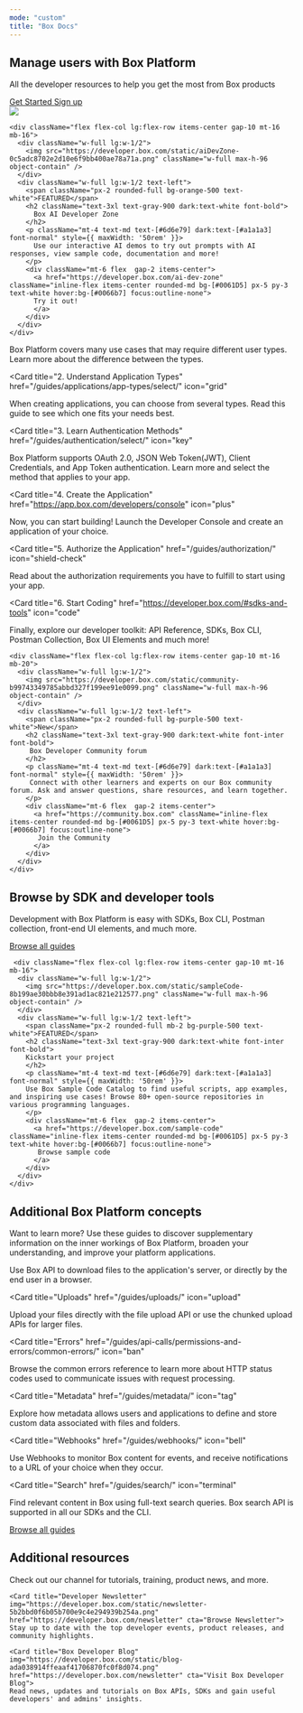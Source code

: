 ```yaml
---
mode: "custom"
title: "Box Docs"
---
```


<div className="w-full">
  <div
    style={{
      maxWidth: '70rem',
      marginLeft: 'auto',
      marginRight: 'auto',
      paddingLeft: '1.25rem',
      paddingRight: '1.25rem',
      paddingTop: '4rem',
      paddingBottom: '4rem',
    }}
  >
    <div className="flex flex-col lg:flex-row items-center gap-10 mb-16">
      <div className="w-full lg:w-1/2 text-left">
        <h2 className="text-5xl text-gray-900 dark:text-white font-inter font-bold">
         Manage users with <span style={{ background: 'linear-gradient(90deg, #E1AD4A, #C937E4, #1DBAF6)', WebkitBackgroundClip: 'text', WebkitTextFillColor: 'transparent', backgroundClip: 'text' }}>Box Platform</span>
        </h2>
        <p className="mt-4 text-xl text-[#6d6e79] dark:text-[#a1a1a3] font-normal" style={{ maxWidth: '50rem' }}>
          All the developer resources to help you get the most from Box products
        </p>
        <div className="mt-6 flex  gap-2 items-center">
          <a href="/platform" className="inline-flex items-center rounded-md bg-[#0061D5] px-5 py-3 text-white hover:bg-[#0066b7] focus:outline-none">
            Get Started
          </a>
          <a href="https://account.box.com/signup/n/developer#ty9l3" className="inline-flex items-center rounded-md border  border-[#0061D5] px-5 py-3 dark:text-white  focus:outline-none">
            Sign up
          </a>
        </div>
      </div>
      <div className="w-full lg:w-1/2">
        <img src="https://developer.box.com/static/84746c44604f2594d1b3c04861c541e0/55de1/platform.webp" className="w-full max-h-96 object-contain" />
      </div>
    </div>

    <div className="flex flex-col lg:flex-row items-center gap-10 mt-16 mb-16">
      <div className="w-full lg:w-1/2">
        <img src="https://developer.box.com/static/aiDevZone-0c5adc8702e2d10e6f9bb400ae78a71a.png" className="w-full max-h-96 object-contain" />
      </div>
      <div className="w-full lg:w-1/2 text-left">
        <span className="px-2 rounded-full bg-orange-500 text-white">FEATURED</span>
        <h2 className="text-3xl text-gray-900 dark:text-white font-bold">
          Box AI Developer Zone
        </h2>
        <p className="mt-4 text-md text-[#6d6e79] dark:text-[#a1a1a3] font-normal" style={{ maxWidth: '50rem' }}>
          Use our interactive AI demos to try out prompts with AI responses, view sample code, documentation and more!
        </p>
        <div className="mt-6 flex  gap-2 items-center">
          <a href="https://developer.box.com/ai-dev-zone" className="inline-flex items-center rounded-md bg-[#0061D5] px-5 py-3 text-white hover:bg-[#0066b7] focus:outline-none">
          Try it out!
          </a>
        </div>
      </div>
    </div>

<CardGroup cols={3}>
  <Card
    title="1. Explore User Types"
    href="https://developer.box.com/platform/user-types"
    icon="users"
  >
Box Platform covers many use cases that may require different user types. Learn more about the difference between the types.
  </Card>

  <Card
    title="2. Understand Application Types"
    href="/guides/applications/app-types/select/"
    icon="grid"
  >
When creating applications, you can choose from several types. Read this guide to see which one fits your needs best.
  </Card>

  <Card
    title="3. Learn Authentication Methods"
    href="/guides/authentication/select/"
    icon="key"
  >
Box Platform supports OAuth 2.0, JSON Web Token(JWT), Client Credentials, and App Token authentication. Learn more and select the method that applies to your app.
  </Card>

  <Card
    title="4. Create the Application"
    href="https://app.box.com/developers/console"
    icon="plus"
  >
Now, you can start building! Launch the Developer Console and create an application of your choice.
  </Card>

  <Card
    title="5. Authorize the Application"
    href="/guides/authorization/"
    icon="shield-check"
  >
Read about the authorization requirements you have to fulfill to start using your app.
  </Card>

  <Card
    title="6. Start Coding"
    href="https://developer.box.com/#sdks-and-tools"
    icon="code"
  >
Finally, explore our developer toolkit: API Reference, SDKs, Box CLI, Postman Collection, Box UI Elements and much more!
  </Card>
</CardGroup>


    <div className="flex flex-col lg:flex-row items-center gap-10 mt-16 mb-20">
      <div className="w-full lg:w-1/2">
        <img src="https://developer.box.com/static/community-b99743349785abbd327f199ee91e0099.png" className="w-full max-h-96 object-contain" />
      </div>
      <div className="w-full lg:w-1/2 text-left">
        <span className="px-2 rounded-full bg-purple-500 text-white">New</span>
        <h2 className="text-3xl text-gray-900 dark:text-white font-inter font-bold">
         Box Developer Community forum
        </h2>
        <p className="mt-4 text-md text-[#6d6e79] dark:text-[#a1a1a3] font-normal" style={{ maxWidth: '50rem' }}>
         Connect with other learners and experts on our Box community forum. Ask and answer questions, share resources, and learn together.
        </p>
        <div className="mt-6 flex  gap-2 items-center">
          <a href="https://community.box.com" className="inline-flex items-center rounded-md bg-[#0061D5] px-5 py-3 text-white hover:bg-[#0066b7] focus:outline-none">
           Join the Community
          </a>
        </div>
      </div>
    </div>

  <div className="flex flex-col w-full gap-4" style={{ marginTop: '4rem', marginBottom: '2rem' }}>
    <h2
      className="text-gray-900 text-center dark:text-gray-200 font-semibold text-3xl"
    >
    Browse by SDK and developer tools
    </h2>
   <p className="text-center">Development with Box Platform is easy with SDKs, Box CLI, Postman collection, front-end UI elements, and much more.</p>
  </div>

<CardGroup cols={3}>
  <Card
    title="API Reference"
    href="/reference/"
    icon="book-open" 
    horizontal
  />
  <Card
    title="Python SDK"
    href="https://github.com/box/box-python-sdk#readme"
    icon="python"
    horizontal
  />

  <Card
    title="Box Java SDK"
    href="https://github.com/box/box-java-sdk#readme"
    icon="java"
    horizontal
  />
  <Card
    title="Node SDK"
    href="https://github.com/box/box-node-sdk#readme"
    icon="node"
    horizontal
  />

  <Card
    title="Box .NET SDK"
    href="https://github.com/box/box-windows-sdk-v2#readme"
    icon="windows"
    horizontal
  />


  <Card
    title="Box iOS SDK"
    href="https://github.com/box/box-ios-sdk#readme"
    icon="mobile"
    horizontal
  />

</CardGroup>

<div className="mt-6 flex justify-center mt-8 gap-2 items-center">
  <a href="/guides" className="inline-flex items-center rounded-md bg-[#0061D5] px-5 py-3 text-white hover:bg-[#0066b7] focus:outline-none">
    Browse all guides
  </a>
</div>

     <div className="flex flex-col lg:flex-row items-center gap-10 mt-16 mb-16">
      <div className="w-full lg:w-1/2">
        <img src="https://developer.box.com/static/sampleCode-8b199ae30bbb8e391ad1ac821e212577.png" className="w-full max-h-96 object-contain" />
      </div>
      <div className="w-full lg:w-1/2 text-left">
        <span className="px-2 rounded-full mb-2 bg-purple-500 text-white">FEATURED</span>
        <h2 className="text-3xl text-gray-900 dark:text-white font-inter font-bold">
        Kickstart your project
        </h2>
        <p className="mt-4 text-md text-[#6d6e79] dark:text-[#a1a1a3] font-normal" style={{ maxWidth: '50rem' }}>
        Use Box Sample Code Catalog to find useful scripts, app examples, and inspiring use cases! Browse 80+ open-source repositories in various programming languages.
        </p>
        <div className="mt-6 flex  gap-2 items-center">
          <a href="https://developer.box.com/sample-code" className="inline-flex items-center rounded-md bg-[#0061D5] px-5 py-3 text-white hover:bg-[#0066b7] focus:outline-none">
           Browse sample code
          </a>
        </div>
      </div>
    </div>


  <div className="flex flex-col w-full gap-4" style={{ paddingTop: '4rem', marginBottom: '2rem' }}>
    <h2
      className="text-gray-900 text-center dark:text-gray-200 font-semibold text-3xl"
    >
    Additional Box Platform concepts
    </h2>
   <p className="text-center">Want to learn more? Use these guides to discover supplementary information on the inner workings of Box Platform, broaden your understanding, and improve your platform applications.</p>
  </div>
<CardGroup cols={3}>
  <Card
    title="Downloads"
    href="/guides/downloads/"
    icon="download"
  >
Use Box API to download files to the application's server, or directly by the end user in a browser.
  </Card>

  <Card
    title="Uploads"
    href="/guides/uploads/"
    icon="upload"
  >
Upload your files directly with the file upload API or use the chunked upload APIs for larger files.
  </Card>

  <Card
    title="Errors"
    href="/guides/api-calls/permissions-and-errors/common-errors/"
    icon="ban"
  >
Browse the common errors reference to learn more about HTTP status codes used to communicate issues with request processing.
  </Card>

  <Card
    title="Metadata"
    href="/guides/metadata/"
    icon="tag"
  >
Explore how metadata allows users and applications to define and store custom data associated with files and folders.
  </Card>

  <Card
    title="Webhooks"
    href="/guides/webhooks/"
    icon="bell"
  >
Use Webhooks to monitor Box content for events, and receive notifications to a URL of your choice when they occur.
  </Card>

  <Card
    title="Search"
    href="/guides/search/"
    icon="terminal"
  >
Find relevant content in Box using full-text search queries. Box search API is supported in all our SDKs and the CLI.
  </Card>
</CardGroup>


<div className="mt-6 flex justify-center mt-8 gap-2 items-center">
  <a href="/guides" className="inline-flex items-center rounded-md bg-[#0061D5] px-5 py-3 text-white hover:bg-[#0066b7] focus:outline-none">
    Browse all guides
  </a>
</div>

  <div className="flex flex-col w-full gap-4" style={{ paddingTop: '4rem', marginBottom: '2rem' }}>
    <h2
      className="text-gray-900 text-center dark:text-gray-200 font-semibold text-3xl"
    >
    Additional resources
    </h2>
  </div>


  <CardGroup cols={3}>
  <Card title="Box Youtube" img="https://developer.box.com/static/youtube-4b00ece2f31d41a64513d3219df4d2d6.png" href="https://www.youtube.com/@box/videos" cta="View Channel">
  Check out our channel for tutorials, training, product news, and more.
  </Card>

    <Card title="Developer Newsletter" img="https://developer.box.com/static/newsletter-5b2bbd0f6b05b700e9c4e294939b254a.png" href="https://developer.box.com/newsletter" cta="Browse Newsletter">
    Stay up to date with the top developer events, product releases, and community highlights.
  </Card>

    <Card title="Box Developer Blog" img="https://developer.box.com/static/blog-ada038914ffeaaf41706870fc0f8d074.png" href="https://developer.box.com/newsletter" cta="Visit Box Developer Blog">
    Read news, updates and tutorials on Box APIs, SDKs and gain useful developers' and admins' insights.
  </Card>
  </CardGroup>
  </div>
</div>
